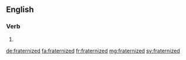 ==English==

===Verb===
{{head|en|verb form}}

# {{en-past of|fraternize}}

[[de:fraternized]]
[[fa:fraternized]]
[[fr:fraternized]]
[[mg:fraternized]]
[[sv:fraternized]]